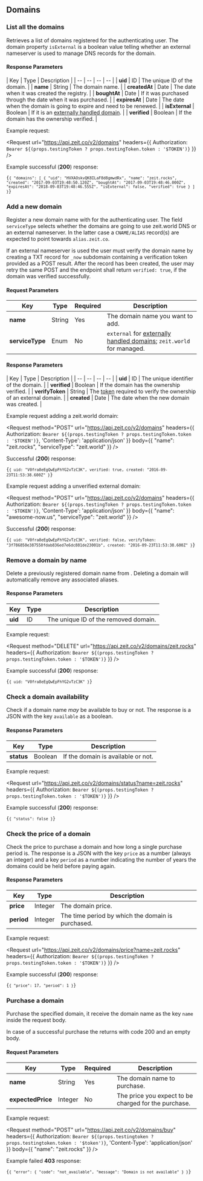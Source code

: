
## Domains

### List all the domains
<Endpoint method="GET" url="/v2/domains" />

Retrieves a list of domains registered for the authenticating user. The domain property `isExternal` is a boolean value telling whether an external nameserver is used to manage DNS records for the domain.

#### Response Parameters
| Key | <HelpLink href="#api-basics/types" hasIcon>Type</HelpLink> | Description |
| -- | -- | -- | -- |
| **uid** | <HelpLink href="#api-basics/types">ID</HelpLink> | The unique ID of the domain. |
| **name** | <HelpLink href="#api-basics/types">String</HelpLink> | The domain name. |
| **createdAt** | <HelpLink href="#api-basics/types">Date</HelpLink> | The date when it was created the registry. |
| **boughtAt** | <HelpLink href="#api-basics/types">Date</HelpLink> | If it was purchased through <Now color="#000" /> the date when it was purchased. |
| **expiresAt** | <HelpLink href="#api-basics/types">Date</HelpLink> | The date when the domain is going to expire and need to be renewed. |
| **isExternal** | <HelpLink href="#api-basics/types">Boolean</HelpLink> | If it is an [externally handled domain](/docs/getting-started/assign-a-domain-name#4.-using-a-custom-domain-with-a-cname). |
| **verified** | <HelpLink href="#api-basics/types">Boolean</HelpLink> | If the domain has the ownership verified. |

<Example>
  <span>Example request:</span>

  <Request
    url="https://api.zeit.co/v2/domains"
    headers={{
      Authorization: `Bearer ${(props.testingToken ? props.testingToken.token : '$TOKEN')}`
    }}
  />

  Example successful (**200**) response:

<Code>{`{
  "domains": [
    {
      "uid": "HVXAOskvQK8ILaF8d8gmwdRx",
      "name": "zeit.rocks",
      "created": "2017-09-03T19:48:50.120Z",
      "boughtAt": "2017-09-03T19:48:46.000Z",
      "expiresAt": "2018-09-03T19:48:46.555Z",
      "isExternal": false,
      "verified": true
    }
  ]
}`}</Code>
</Example>

### Add a new domain
<Endpoint method="POST" url="/v2/domains" />

Register a new domain name with <Now color="#000" /> for the authenticating
user. The field `serviceType` selects whether the domains are going to use
zeit.world DNS or an external nameserver. In the latter case a `CNAME/ALIAS`
record(s) are expected to point towards `alias.zeit.co`.

If an external nameserver is used the user must verify the domain name
by creating a TXT record for `_now` subdomain containing a
verification token provided as a POST result. After the record has
been created, the user may retry the same POST and the endpoint shall return
`verified: true`, if the domain was verified successfully.

#### Request Parameters
| Key | <HelpLink href="#api-basics/types" hasIcon>Type</HelpLink> | Required | Description |
| -- | -- | -- | -- |
| **name** | <HelpLink href="#api-basics/types">String</HelpLink> | Yes | The domain name you want to add. |
| **serviceType** | <HelpLink href="#api-basics/types">Enum</HelpLink> | No | `external` for [externally handled domains](/docs/features/dns#adding-a-domain-using-external-nameservers); `zeit.world` for managed. |

#### Response Parameters
| Key | <HelpLink href="#api-basics/types" hasIcon>Type</HelpLink> | Description |
| -- | -- | -- | -- |
| **uid** | <HelpLink href="#api-basics/types">ID</HelpLink> | The unique identifier of the domain. |
| **verified** | <HelpLink href="#api-basics/types">Boolean</HelpLink> | If the domain has the ownership verified. |
| **verifyToken** | <HelpLink href="#api-basics/types">String</HelpLink> | The [token](/docs/features/dns#adding-a-domain-using-external-nameservers) required to verify the ownership of an external domain. |
| **created** | <HelpLink href="#api-basics/types">Date</HelpLink> | The date when the new domain was created. |

<Example>
  <span>Example request adding a zeit.world domain:</span>

  <Request
    method="POST"
    url="https://api.zeit.co/v2/domains"
    headers={{
      Authorization: `Bearer ${(props.testingToken ? props.testingToken.token : '$TOKEN')}`,
      'Content-Type': 'application/json'
    }}
    body={{
      "name": "zeit.rocks",
      "serviceType": "zeit.world"
    }}
  />

  Successful (**200**) response:

<Code>{`{
  uid: "V0fra8eEgQwEpFhYG2vTzC3K",
  verified: true,
  created: "2016-09-23T11:53:38.600Z"
}`}</Code>

  Example request adding a unverified external domain:

  <Request
    method="POST"
    url="https://api.zeit.co/v2/domains"
    headers={{
      Authorization: `Bearer ${(props.testingToken ? props.testingToken.token : '$TOKEN')}`,
      'Content-Type': 'application/json'
    }}
    body={{
      "name": "awesome-now.us",
      "serviceType": "zeit.world"
    }}
  />

  Successful (**200**) response:

<Code>{`{
  uid: "V0fra8eEgQwEpFhYG2vTzC3K",
  verified: false,
  verifyToken: "3f786850e387550fdab836ed7e6dc881de23001b",
  created: "2016-09-23T11:53:38.600Z"
}`}</Code>
</Example>

### Remove a domain by name
<Endpoint method="DELETE" url="/v2/domains/:name" />

Delete a previously registered domain name from <Now color="#000" />.
Deleting a domain will automatically remove any associated aliases.

#### Response Parameters
| Key | <HelpLink href="#api-basics/types" hasIcon>Type</HelpLink> | Description |
| -- | -- | -- |
| **uid** | <HelpLink href="#api-basics/types">ID</HelpLink> | The unique ID of the removed domain. |

<Example>
  <span>Example request:</span>

  <Request
    method="DELETE"
    url="https://api.zeit.co/v2/domains/zeit.rocks"
    headers={{
      Authorization: `Bearer ${(props.testingToken ? props.testingToken.token : '$TOKEN')}`
    }}
  />

  Example successful (**200**) response:

<Code>{`{
  uid: "V0fra8eEgQwEpFhYG2vTzC3K"
}`}</Code>
</Example>

### Check a domain availability
<Endpoint method="GET" url="/v2/domains/status?name" />

Check if a domain name _may_ be available to buy or not. The response is a JSON with the key `available` as a boolean.

#### Response Parameters
| Key | <HelpLink href="#api-basics/types" hasIcon>Type</HelpLink> | Description |
| -- | -- | -- |
| **status** | <HelpLink href="#api-basics/types">Boolean</HelpLink> | If the domain is available or not. |

<Example>
  <span>Example request:</span>

  <Request
    url="https://api.zeit.co/v2/domains/status?name=zeit.rocks"
    headers={{
      Authorization: `Bearer ${(props.testingToken ? props.testingToken.token : '$TOKEN')}`
    }}
  />

  Example successful (**200**) response:

<Code>{`{
  "status": false
}`}</Code>
</Example>

### Check the price of a domain
<Endpoint method="GET" url="/v2/domains/price?name" />

Check the price to purchase a domain and how long a single purchase period is. The response is a JSON with the key `price` as a number (always an integer) and a key `period` as a number indicating the number of years the domains could be held before paying again.

#### Response Parameters
| Key | <HelpLink href="#api-basics/types" hasIcon>Type</HelpLink> | Description |
| -- | -- | -- |
| **price** | <HelpLink href="#api-basics/types">Integer</HelpLink> | The domain price. |
| **period** | <HelpLink href="#api-basics/types">Integer</HelpLink> | The time period by which the domain is purchased. |

<Example>
  <span>Example request:</span>

  <Request
    url="https://api.zeit.co/v2/domains/price?name=zeit.rocks"
    headers={{
      Authorization: `Bearer ${(props.testingToken ? props.testingToken.token : '$TOKEN')}`
    }}
  />

  Example successful (**200**) response:

<Code>{`{
  "price": 17,
  "period": 1
}`}</Code>
</Example>

### Purchase a domain
<Endpoint method="POST" url="/v2/domains/buy" />

Purchase the specified domain, it receive the domain name as the key `name` inside the request body.

In case of a successful purchase the returns with code 200 and an empty body.

#### Request Parameters
| Key | <HelpLink href="#api-basics/types" hasIcon>Type</HelpLink> | Required | Description |
| -- | -- | -- | -- |
| **name** | <HelpLink href="#api-basics/types">String</HelpLink> | Yes | The domain name to purchase. |
| **expectedPrice** | <HelpLink href="#api-basics/types">Integer</HelpLink> | No | The price you expect to be charged for the purchase. |

<Example>
  <span>Example request:</span>

  <Request
    method="POST"
    url="https://api.zeit.co/v2/domains/buy"
    headers={{
      Authorization: `Bearer ${(props.testingtoken ? props.testingtoken.token : '$token')}`,
      'Content-Type': 'application/json'
    }}
    body={{
      "name": "zeit.rocks"
    }}
  />

  Example failed **403** response:

<Code>{`{
  "error": {
    "code": "not_available",
    "message": "Domain is not available"
  }
}`}</Code>
</Example>

